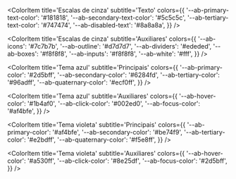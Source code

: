 
<ColorPalette>
  <ColorItem
    title='Escalas de cinza'
    subtitle='Backgrounds'
    colors={{
      '--ab-bg-light': '#fff',
      '--ab-bg-gray': '#f8f8f8',
      '--ab-disabled-bg': '#efefef',
    }}
  />

  <ColorItem
    title='Escalas de cinza'
    subtitle='Texto'
    colors={{
      '--ab-primary-text-color': '#181818',
      '--ab-secondary-text-color': '#5c5c5c',
      '--ab-tertiary-text-color': '#747474',
      '--ab-disabled-text': '#8a8a8a',
    }}
  />

  <ColorItem
    title='Escalas de cinza'
    subtitle='Auxiliares'
    colors={{
      '--ab-icons': '#7c7b7b',
      '--ab-outline': '#d7d7d7',
      '--ab-dividers': '#ededed',
      '--ab-boxes': '#f8f8f8',
      '--ab-inputs': '#f8f8f8',
      '--ab-white': '#fff',
    }}
  />

  <ColorItem
    title='Tema azul'
    subtitle='Principais'
    colors={{
      '--ab-primary-color': '#2d5bff',
      '--ab-secondary-color': '#6284fd',
      '--ab-tertiary-color': '#96adff',
      '--ab-quaternary-color': '#ecf0ff',
    }}
  />

  <ColorItem
    title='Tema azul'
    subtitle='Auxiliares'
    colors={{
      '--ab-hover-color': '#1b4af0',
      '--ab-click-color': '#002ed0',
      '--ab-focus-color': '#af4bfe',
    }}
  />

  <ColorItem
    title='Tema violeta'
    subtitle='Principais'
    colors={{
      '--ab-primary-color': '#af4bfe',
      '--ab-secondary-color': '#be74f9',
      '--ab-tertiary-color': '#e2bdff',
      '--ab-quaternary-color': '#f5e8ff',
    }}
  />

  <ColorItem
    title='Tema violeta'
    subtitle='Auxiliares'
    colors={{
      '--ab-hover-color': '#a530ff',
      '--ab-click-color': '#8e25df',
      '--ab-focus-color': '#2d5bff',
    }}
  />
</ColorPalette>
